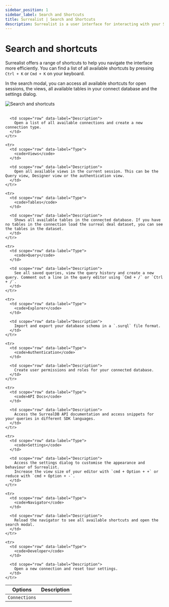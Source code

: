 ```yaml
---
sidebar_position: 1
sidebar_label: Search and Shortcuts
title: Surrealist | Search and Shortcuts
description: Surrealist is a user interface for interacting with your SurrealDB database visually. It enables you to seamlessly connect to any SurrealDB instance, allowing you to execute queries, explore your tables, design your schemas, and much more.
---
```



# Search and shortcuts

Surrealist offers a range of shortcuts to help you navigate the interface more efficiently. You can find a list of all available shortcuts by pressing `Ctrl + K` or `Cmd + K` on your keyboard.

In the search modal, you can access all available shortcuts for open sessions, the views, all available tables in your connect database and the settings dialog.

<Image alt="Search and shortcuts" src={ImageHotkey} />

<br />

<br />

<table>
  <thead>
    <tr>
      <th scope="col">Options</th>
      <th scope="col">Description</th>
    </tr>
  </thead>

  <tbody>
    <tr>
      <td scope="row" data-label="Type">
        <code>Connections</code>
      </td>

      <td scope="row" data-label="Description">
        Open a list of all available connections and create a new connection type.
      </td>
    </tr>

    <tr>
      <td scope="row" data-label="Type">
        <code>Views</code>
      </td>

      <td scope="row" data-label="Description">
        Open all available views in the current session. This can be the Query view, Designer view or the authentication view.
      </td>
    </tr>

    <tr>
      <td scope="row" data-label="Type">
        <code>Tables</code>
      </td>

      <td scope="row" data-label="Description">
        Shows all available tables in the connected database. If you have no tables in the connection load the surreal deal dataset, you can see the tables in the dataset.
      </td>
    </tr>

    <tr>
      <td scope="row" data-label="Type">
        <code>Query</code>
      </td>

      <td scope="row" data-label="Description">
        See all saved queries, view the query history and create a new query. Comment out a line in the query editor using `Cmd + /` or `Ctrl + /`.
      </td>
    </tr>

    <tr>
      <td scope="row" data-label="Type">
        <code>Explorer</code>
      </td>

      <td scope="row" data-label="Description">
        Import and export your database schema in a `.surql` file format.
      </td>
    </tr>

    <tr>
      <td scope="row" data-label="Type">
        <code>Authentication</code>
      </td>

      <td scope="row" data-label="Description">
        Create user permissions and roles for your connected database.
      </td>
    </tr>

    <tr>
      <td scope="row" data-label="Type">
        <code>API Docs</code>
      </td>

      <td scope="row" data-label="Description">
        Access the SurrealDB API documentation and access snippets for your queries in different SDK languages.
      </td>
    </tr>

    <tr>
      <td scope="row" data-label="Type">
        <code>Settings</code>
      </td>

      <td scope="row" data-label="Description">
        Access the settings dialog to customise the appearance and behaviour of Surrealist.
        Increase the view size of your editor with `cmd + Option + +` or reduce with `cmd + Option + -`.
      </td>
    </tr>

    <tr>
      <td scope="row" data-label="Type">
        <code>Navigator</code>
      </td>

      <td scope="row" data-label="Description">
        Reload the navigator to see all available shortcuts and open the search modal.
      </td>
    </tr>

    <tr>
      <td scope="row" data-label="Type">
        <code>Developer</code>
      </td>

      <td scope="row" data-label="Description">
        Open a new connection and reset tour settings.
      </td>
    </tr>
  </tbody>
</table>
